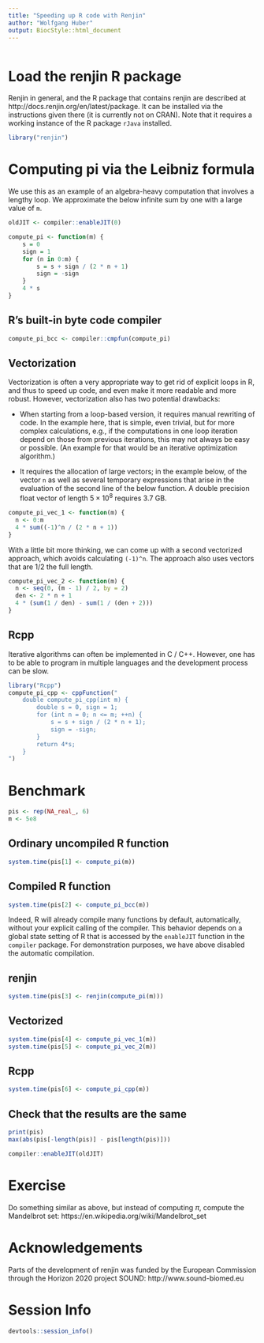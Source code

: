 ```yaml
---
title: "Speeding up R code with Renjin"
author: "Wolfgang Huber"
output: BiocStyle::html_document
---
```


```r
```

# Load the renjin R package

Renjin in general, and the R package that contains renjin are described at http://docs.renjin.org/en/latest/package. It can be installed via the instructions given there (it is currently not on CRAN). Note that it requires a working instance of the R package `rJava` installed.

```r
library("renjin")
```

# Computing pi via the Leibniz formula

We use this as an example of an algebra-heavy computation that involves a lengthy loop.
We approximate the below infinite sum by one with a large value of `m`.

\begin{equation}
\frac{\pi}{4} =  \lim_{m\to\infty}\sum_{n=0}^{m} \frac{(-1)^n}{2n+1}
\end{equation}

```r
oldJIT <- compiler::enableJIT(0)
```

```r
compute_pi <- function(m) {
    s = 0
    sign = 1
    for (n in 0:m) {
        s = s + sign / (2 * n + 1)
        sign = -sign
    }
    4 * s
}
```

## R's built-in byte code compiler

```r
compute_pi_bcc <- compiler::cmpfun(compute_pi) 
```

## Vectorization 

Vectorization is often a very appropriate way to get rid of explicit loops in R, and thus to speed up code, and even make it more readable and more robust. However, vectorization also has two potential drawbacks:

- When starting from a loop-based version, it requires manual rewriting of code. In the example here, that is simple, even trivial, but for more complex calculations, e.g., if the computations in one loop iteration depend on those from previous iterations, this may not always be easy or possible. (An example for that would be an iterative optimization algorithm.)

- It requires the allocation of large vectors; in the example below, of the vector `n` as well as several temporary expressions that arise in the evaluation of the second line of the below function. A double precision float vector of length $5\times10^8$ requires 3.7 GB.

```r
compute_pi_vec_1 <- function(m) {
  n <- 0:m
  4 * sum((-1)^n / (2 * n + 1))
}
```

With a little bit more thinking, we can come up with a second vectorized approach, which avoids calculating `(-1)^n`. The approach also uses vectors that are 1/2 the full length.

```r
compute_pi_vec_2 <- function(m) {
  n <- seq(0, (m - 1) / 2, by = 2)
  den <- 2 * n + 1
  4 * (sum(1 / den) - sum(1 / (den + 2)))
}
```

## Rcpp

Iterative algorithms can often be implemented in C / C++. However, one has to be able to program in multiple languages and the development process can be slow.

```r
library("Rcpp")
compute_pi_cpp <- cppFunction("
    double compute_pi_cpp(int m) {
        double s = 0, sign = 1;
        for (int n = 0; n <= m; ++n) {
            s = s + sign / (2 * n + 1);
            sign = -sign;
        }
        return 4*s;
    }
")
```

# Benchmark

```r
pis <- rep(NA_real_, 6)
m <- 5e8
```

## Ordinary uncompiled R function

```r
system.time(pis[1] <- compute_pi(m))
```

<!-- Note that we **reduced `m` by a factor of 10** here to limit runtime. -->

## Compiled R function

```r
system.time(pis[2] <- compute_pi_bcc(m))
```

Indeed, R will already compile many functions by default, automatically, without your explicit calling of the compiler. This behavior depends on a global state setting of R that is accessed by the `enableJIT` function in the `compiler` package. For demonstration purposes, we have above disabled the automatic compilation.

## renjin 

```r
system.time(pis[3] <- renjin(compute_pi(m)))
```

## Vectorized

```r
system.time(pis[4] <- compute_pi_vec_1(m))
system.time(pis[5] <- compute_pi_vec_2(m))
```

## Rcpp

```r
system.time(pis[6] <- compute_pi_cpp(m))
```

## Check that the results are the same

```r
print(pis)
max(abs(pis[-length(pis)] - pis[length(pis)]))
```

```r
compiler::enableJIT(oldJIT)
```

# Exercise

Do something similar as above, but instead of computing $\pi$, compute the Mandelbrot set:
https://en.wikipedia.org/wiki/Mandelbrot_set

# Acknowledgements

Parts of the development of renjin was funded by the European Commission through the Horizon 2020 project SOUND: http://www.sound-biomed.eu

# Session Info

```r
devtools::session_info()
```
